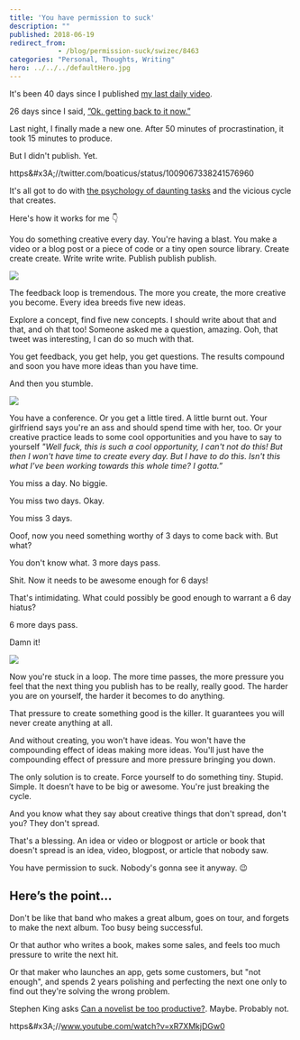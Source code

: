 ```yaml
---
title: 'You have permission to suck'
description: ""
published: 2018-06-19
redirect_from: 
            - /blog/permission-suck/swizec/8463
categories: "Personal, Thoughts, Writing"
hero: ../../../defaultHero.jpg
---
```

It&#x27;s been 40 days since I published [my last daily video](https://www.youtube.com/watch?v=IvR-vxTYhKQ&amp;index=30&amp;list=PLF8WgaD4xmjWuh7FTYTealxehOuNor_2S).



26 days since I said, [”Ok. getting back to it now.”](https://swizec.com/blog/learned-recording-educational-video-every-day/swizec/8405)



Last night, I finally made a new one. After 50 minutes of procrastination, it took 15 minutes to produce.



But I didn&#x27;t publish. Yet.



https&amp;#x3A;//twitter.com/boaticus/status/1009067338241576960



It&#x27;s all got to do with [the psychology of daunting tasks](https://dcgross.com/accomplish-dread-tasks/) and the vicious cycle that creates.



Here&#x27;s how it works for me 👇



You do something creative every day. You&#x27;re having a blast. You make a video or a blog post or a piece of code or a tiny open source library. Create create create. Write write write. Publish publish publish.



![](./img/media-UogSmj4xDjQZO-giphy.gif)



The feedback loop is tremendous. The more you create, the more creative you become. Every idea breeds five new ideas.



Explore a concept, find five new concepts. I should write about that and that, and oh that too! Someone asked me a question, amazing. Ooh, that tweet was interesting, I can do so much with that.



You get feedback, you get help, you get questions. The results compound and soon you have more ideas than you have time.



And then you stumble.



![](./img/media-rvasIXgTtFkze-giphy.gif)



You have a conference. Or you get a little tired. A little burnt out. Your girlfriend says you&#x27;re an ass and should spend time with her, too. Or your creative practice leads to some cool opportunities and you have to say to yourself _&quot;Well fuck, this is such a cool opportunity, I can&#x27;t not do this! But then I won&#x27;t have time to create every day. But I have to do this. Isn&#x27;t this what I&#x27;ve been working towards this whole time? I gotta.”_



You miss a day. No biggie.



You miss two days. Okay.



You miss 3 days.



Ooof, now you need something worthy of 3 days to come back with. But what?



You don&#x27;t know what. 3 more days pass.



Shit. Now it needs to be awesome enough for 6 days!



That&#x27;s intimidating. What could possibly be good enough to warrant a 6 day hiatus?



6 more days pass.



Damn it!



![](./img/media-WVqfM4G3o0W64-giphy.gif)



Now you&#x27;re stuck in a loop. The more time passes, the more pressure you feel that the next thing you publish has to be really, really good. The harder you are on yourself, the harder it becomes to do anything.



That pressure to create something good is the killer. It guarantees you will never create anything at all.



And without creating, you won&#x27;t have ideas. You won&#x27;t have the compounding effect of ideas making more ideas. You&#x27;ll just have the compounding effect of pressure and more pressure bringing you down.



The only solution is to create. Force yourself to do something tiny. Stupid. Simple. It doesn’t have to be big or awesome. You&#x27;re just breaking the cycle.



And you know what they say about creative things that don&#x27;t spread, don&#x27;t you? They don&#x27;t spread.



That&#x27;s a blessing. An idea or video or blogpost or article or book that doesn&#x27;t spread is an idea, video, blogpost, or article that nobody saw.



You have permission to suck. Nobody&#x27;s gonna see it anyway. 😉



## Here’s the point…



Don&#x27;t be like that band who makes a great album, goes on tour, and forgets to make the next album. Too busy being successful.



Or that author who writes a book, makes some sales, and feels too much pressure to write the next hit.



Or that maker who launches an app, gets some customers, but &quot;not enough&quot;, and spends 2 years polishing and perfecting the next one only to find out they&#x27;re solving the wrong problem.



Stephen King asks [Can a novelist be too productive?](https://www.nytimes.com/2015/08/31/opinion/stephen-king-can-a-novelist-be-too-productive.html). Maybe. Probably not.



https&amp;#x3A;//www.youtube.com/watch?v=xR7XMkjDGw0